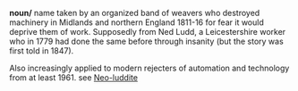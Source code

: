 '''noun/''' name taken by an organized band of weavers who destroyed machinery in Midlands and northern England 1811-16 for fear it would deprive them of work. Supposedly from Ned Ludd, a Leicestershire worker who in 1779 had done the same before through insanity (but the story was first told in 1847). 

Also increasingly applied to modern rejecters of automation and technology from at least 1961. see [[Neo-luddite]]